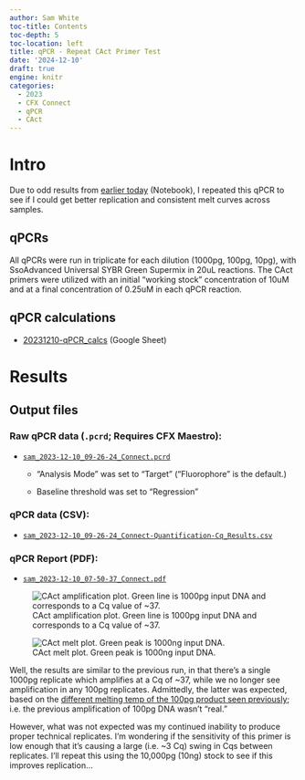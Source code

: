 ```yaml
---
author: Sam White
toc-title: Contents
toc-depth: 5
toc-location: left
title: qPCR - Repeat CAct Primer Test
date: '2024-12-10'
draft: true
engine: knitr
categories: 
  - 2023
  - CFX Connect
  - qPCR
  - CAct
---
```

# Intro

Due to odd results from [earlier today](https://jpglabhome.github.io/SymbID_protbleach/posts/2023-12-10-qPCR---Repeat-CAct-Primer-Test/) (Notebook), I repeated this qPCR to see if I could get better replication and consistent melt curves across samples.

## qPCRs
All qPCRs were run in triplicate for each dilution (1000pg, 100pg, 10pg), with SsoAdvanced Universal SYBR Green Supermix in 20uL reactions. The CAct primers were utilized with an initial “working stock” concentration of 10uM and at a final concentration of 0.25uM in each qPCR reaction.

## qPCR calculations

- [20231210-qPCR_calcs](https://docs.google.com/spreadsheets/d/1dnuJzmNqAzvgVht9TEDm5e1sXGLLLcDxT8YvYFmLQbg/edit?usp=sharing) (Google Sheet)

# Results

## Output files

### Raw qPCR data (`.pcrd`; Requires CFX Maestro):

- [`sam_2023-12-10_09-26-24_Connect.pcrd`](../../../data/qPCR/testing/raw/sam_2023-12-10_09-26-24_Connect.pcrd)

  - "Analysis Mode" was set to "Target" ("Fluorophore" is the default.)

  - Baseline threshold was set to "Regression"

### qPCR data (CSV):

- [`sam_2023-12-10_09-26-24_Connect-Quantification-Cq_Results.csv`](../../../data/qPCR/testing/exported/sam_2023-12-10_09-26-24_Connect-Quantification-Cq_Results.csv)

### qPCR Report (PDF):

- [`sam_2023-12-10_07-50-37_Connect.pdf`](../../../data/qPCR/testing/cfx_reports/sam_2023-12-10_09-26-24_Connect.pdf)

::: {layout-nrow="1"}
![CAct amplification plot. Green line is 1000pg input DNA and corresponds to a Cq value of ~37.](https://raw.githubusercontent.com/JPGLABHOME/SymbID_protbleach/main/data/qPCR/testing/exported/sam_2023-12-10_09-26-24-CAct-Amplification_plot.png){fig-alt="CAct amplification plot. Green line is 1000pg input DNA and corresponds to a Cq value of ~37."}

![CAct melt plot. Green peak is 1000ng input DNA.](https://raw.githubusercontent.com/JPGLABHOME/SymbID_protbleach/main/data/qPCR/testing/exported/sam_2023-12-10_09-26-24-CAct-Melt_plot.png){fig-alt="CAct melt plot. Green peak is 1000ng input DNA."}
:::

Well, the results are similar to the previous run, in that there's a single 1000pg replicate which amplifies at a Cq of ~37, while we no longer see amplification in any 100pg replicates. Admittedly, the latter was expected, based on the [different melting temp of the 100pg product seen previously](https://jpglabhome.github.io/SymbID_protbleach/posts/2023-12-10-qPCR---Repeat-CAct-Primer-Test/); i.e. the previous amplification of 100pg DNA wasn't "real."

However, what was not expected was my continued inability to produce proper technical replicates. I'm wondering if the sensitivity of this primer is low enough that it's causing a large (i.e. ~3 Cq) swing in Cqs between replicates. I'll repeat this using the 10,000pg (10ng) stock to see if this improves replication...